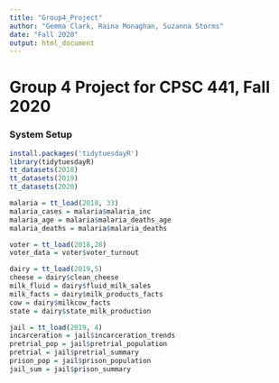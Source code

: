 ```yaml
---
title: "Group4_Project"
author: "Gemma Clark, Raina Monaghan, Suzanna Storms"
date: "Fall 2020"
output: html_document
---
```

# Group 4 Project for CPSC 441, Fall 2020


### System Setup
```r
install.packages('tidytuesdayR')
library(tidytuesdayR)
tt_datasets(2018)
tt_datasets(2019)
tt_datasets(2020)

malaria = tt_load(2018, 33)
malaria_cases = malaria$malaria_inc
malaria_age = malaria$malaria_deaths_age
malaria_deaths = malaria$malaria_deaths

voter = tt_load(2018,28)
voter_data = voter$voter_turnout

dairy = tt_load(2019,5)
cheese = dairy$clean_cheese
milk_fluid = dairy$fluid_milk_sales
milk_facts = dairy$milk_products_facts
cow = dairy$milkcow_facts
state = dairy$state_milk_production

jail = tt_load(2019, 4)
incarceration = jail$incarceration_trends
pretrial_pop = jail$pretrial_population
pretrial = jail$pretrial_summary
prison_pop = jail$prison_population
jail_sum = jail$prison_summary



```